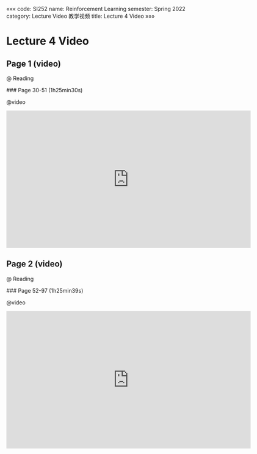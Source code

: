 «««
code: SI252
name: Reinforcement Learning
semester: Spring 2022
category: Lecture Video 教学视频
title: Lecture 4 Video
»»»

# Lecture 4 Video

## Page 1 (video)

@ Reading

<div class="markdown-body">
### Page 30-51 (1h25min30s)
</div>

@video

<iframe src="https://sbfast.com/e/888ixav31yzs.html" frameborder=0 marginwidth=0 marginheight=0 scrolling=no width=640 height=360 allowfullscreen></iframe>


## Page 2 (video)

@ Reading

<div class="markdown-body">
### Page 52-97 (1h25min39s)
</div>

@video

<iframe src="https://sbfast.com/e/t1z00t7glgrw.html" frameborder=0 marginwidth=0 marginheight=0 scrolling=no width=640 height=360 allowfullscreen></iframe>
